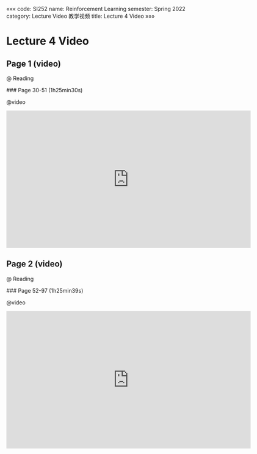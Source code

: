 «««
code: SI252
name: Reinforcement Learning
semester: Spring 2022
category: Lecture Video 教学视频
title: Lecture 4 Video
»»»

# Lecture 4 Video

## Page 1 (video)

@ Reading

<div class="markdown-body">
### Page 30-51 (1h25min30s)
</div>

@video

<iframe src="https://sbfast.com/e/888ixav31yzs.html" frameborder=0 marginwidth=0 marginheight=0 scrolling=no width=640 height=360 allowfullscreen></iframe>


## Page 2 (video)

@ Reading

<div class="markdown-body">
### Page 52-97 (1h25min39s)
</div>

@video

<iframe src="https://sbfast.com/e/t1z00t7glgrw.html" frameborder=0 marginwidth=0 marginheight=0 scrolling=no width=640 height=360 allowfullscreen></iframe>
